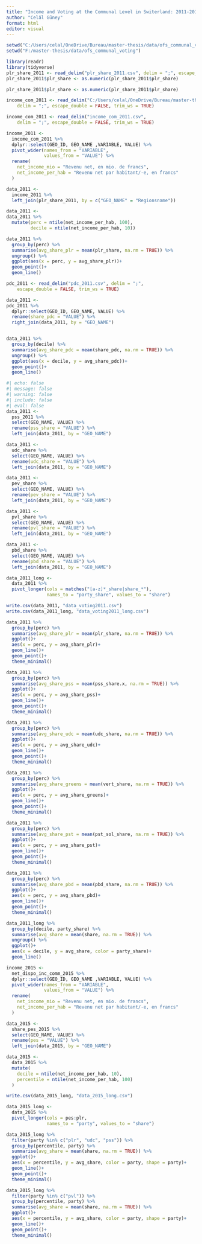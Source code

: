 ```yaml
---
title: "Income and Voting at the Communal Level in Switerland: 2011-2019"
author: "Celâl Güney"
format: html
editor: visual
---
```


```r
setwd("C:/Users/celal/OneDrive/Bureau/master-thesis/data/ofs_communal_voting")
setwd("F:/master-thesis/data/ofs_communal_voting")

```

```r
library(readr)
library(tidyverse)
plr_share_2011 <- read_delim("plr_share_2011.csv", delim = ";", escape_double = FALSE, trim_ws = TRUE)
plr_share_2011$plr_share <- as.numeric(plr_share_2011$plr_share)
```

```r
plr_share_2011$plr_share <- as.numeric(plr_share_2011$plr_share)
```

```r
income_com_2011 <- read_delim("C:/Users/celal/OneDrive/Bureau/master-thesis/data/ofs_communal_voting/income_com_2011.csv", 
    delim = ";", escape_double = FALSE, trim_ws = TRUE)

income_com_2011 <- read_delim("income_com_2011.csv", 
    delim = ";", escape_double = FALSE, trim_ws = TRUE)

income_2011 <- 
  income_com_2011 %>% 
  dplyr::select(GEO_ID, GEO_NAME ,VARIABLE, VALUE) %>% 
  pivot_wider(names_from = "VARIABLE",
              values_from = "VALUE") %>% 
  rename(
    net_income_mio = "Revenu net, en mio. de francs",
    net_income_per_hab = "Revenu net par habitant/-e, en francs"
  )

```

```r
data_2011 <- 
  income_2011 %>% 
  left_join(plr_share_2011, by = c("GEO_NAME" = "Regionsname"))
```

```r
data_2011 <- 
data_2011 %>% 
  mutate(perc = ntile(net_income_per_hab, 100),
         decile = ntile(net_income_per_hab, 10))

data_2011 %>% 
  group_by(perc) %>% 
  summarise(avg_share_plr = mean(plr_share, na.rm = TRUE)) %>% 
  ungroup() %>% 
  ggplot(aes(x = perc, y = avg_share_plr))+
  geom_point()+
  geom_line()


```

```r
pdc_2011 <- read_delim("pdc_2011.csv", delim = ";", 
    escape_double = FALSE, trim_ws = TRUE)
```

```r
data_2011 <- 
pdc_2011 %>% 
  dplyr::select(GEO_ID, GEO_NAME, VALUE) %>% 
  rename(share_pdc = "VALUE") %>% 
  right_join(data_2011, by = "GEO_NAME")


data_2011 %>% 
  group_by(decile) %>% 
  summarise(avg_share_pdc = mean(share_pdc, na.rm = TRUE)) %>% 
  ungroup() %>% 
  ggplot(aes(x = decile, y = avg_share_pdc))+
  geom_point()+
  geom_line()
```

```r
#| echo: false
#| message: false
#| warning: false
#| include: false
#| eval: false
data_2011 <- 
  pss_2011 %>% 
  select(GEO_NAME, VALUE) %>% 
  rename(pss_share = "VALUE") %>% 
  left_join(data_2011, by = "GEO_NAME") 

data_2011 <- 
  udc_share %>% 
  select(GEO_NAME, VALUE) %>% 
  rename(udc_share = "VALUE") %>% 
  left_join(data_2011, by = "GEO_NAME") 

data_2011 <- 
  pev_share %>% 
  select(GEO_NAME, VALUE) %>% 
  rename(pev_share = "VALUE") %>% 
  left_join(data_2011, by = "GEO_NAME") 

data_2011 <- 
  pvl_share %>% 
  select(GEO_NAME, VALUE) %>% 
  rename(pvl_share = "VALUE") %>% 
  left_join(data_2011, by = "GEO_NAME")

data_2011 <- 
  pbd_share %>% 
  select(GEO_NAME, VALUE) %>% 
  rename(pbd_share = "VALUE") %>% 
  left_join(data_2011, by = "GEO_NAME")

data_2011_long <- 
  data_2011 %>% 
  pivot_longer(cols = matches("[a-z]*_share|share_*"),
               names_to = "party_share", values_to = "share")

write.csv(data_2011, "data_voting2011.csv")
write.csv(data_2011_long, "data_voting2011_long.csv")
```

```r
data_2011 %>% 
  group_by(perc) %>% 
  summarise(avg_share_plr = mean(plr_share, na.rm = TRUE)) %>% 
  ggplot()+
  aes(x = perc, y = avg_share_plr)+
  geom_line()+
  geom_point()+
  theme_minimal()

data_2011 %>% 
  group_by(perc) %>% 
  summarise(avg_share_pss = mean(pss_share.x, na.rm = TRUE)) %>% 
  ggplot()+
  aes(x = perc, y = avg_share_pss)+
  geom_line()+
  geom_point()+
  theme_minimal()

data_2011 %>% 
  group_by(perc) %>% 
  summarise(avg_share_udc = mean(udc_share, na.rm = TRUE)) %>% 
  ggplot()+
  aes(x = perc, y = avg_share_udc)+
  geom_line()+
  geom_point()+
  theme_minimal()

data_2011 %>% 
  group_by(perc) %>% 
  summarise(avg_share_greens = mean(vert_share, na.rm = TRUE)) %>% 
  ggplot()+
  aes(x = perc, y = avg_share_greens)+
  geom_line()+
  geom_point()+
  theme_minimal()

data_2011 %>% 
  group_by(perc) %>% 
  summarise(avg_share_pst = mean(pst_sol_share, na.rm = TRUE)) %>% 
  ggplot()+
  aes(x = perc, y = avg_share_pst)+
  geom_line()+
  geom_point()+
  theme_minimal()

data_2011 %>% 
  group_by(perc) %>% 
  summarise(avg_share_pbd = mean(pbd_share, na.rm = TRUE)) %>% 
  ggplot()+
  aes(x = perc, y = avg_share_pbd)+
  geom_line()+
  geom_point()+
  theme_minimal()
```

```r
data_2011_long %>% 
  group_by(decile, party_share) %>% 
  summarise(avg_share = mean(share, na.rm = TRUE)) %>% 
  ungroup() %>% 
  ggplot()+
  aes(x = decile, y = avg_share, color = party_share)+
  geom_line()
```

```r
income_2015 <- 
  net_dispo_inc_comm_2015 %>% 
  dplyr::select(GEO_ID, GEO_NAME ,VARIABLE, VALUE) %>% 
  pivot_wider(names_from = "VARIABLE",
              values_from = "VALUE") %>% 
  rename(
    net_income_mio = "Revenu net, en mio. de francs",
    net_income_per_hab = "Revenu net par habitant/-e, en francs"
  )
```

```r
data_2015 <- 
  share_pes_2015 %>% 
  select(GEO_NAME, VALUE) %>% 
  rename(pes = "VALUE") %>% 
  left_join(data_2015, by = "GEO_NAME")

data_2015 <- 
  data_2015 %>% 
  mutate(
    decile = ntile(net_income_per_hab, 10),
    percentile = ntile(net_income_per_hab, 100)
  )

write.csv(data_2015_long, "data_2015_long.csv")

data_2015_long <- 
  data_2015 %>% 
  pivot_longer(cols = pes:plr,
               names_to = "party", values_to = "share")
```






```r
data_2015_long %>% 
  filter(party %in% c("plr", "udc", "pss")) %>% 
  group_by(percentile, party) %>% 
  summarise(avg_share = mean(share, na.rm = TRUE)) %>% 
  ggplot()+
  aes(x = percentile, y = avg_share, color = party, shape = party)+
  geom_line()+
  geom_point()+
  theme_minimal()

data_2015_long %>% 
  filter(party %in% c("pvl")) %>% 
  group_by(percentile, party) %>% 
  summarise(avg_share = mean(share, na.rm = TRUE)) %>% 
  ggplot()+
  aes(x = percentile, y = avg_share, color = party, shape = party)+
  geom_line()+
  geom_point()+
  theme_minimal()
```






